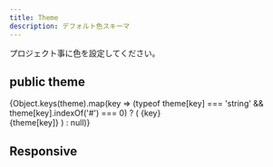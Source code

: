 ```yaml
---
title: Theme
description: デフォルト色スキーマ
---
```



プロジェクト事に色を設定してください。


## public theme

<Container>
  {Object.keys(theme).map(key => (typeof theme[key] === 'string' && theme[key].indexOf('#') === 0) ? (
    <Cube key={key} color={theme[key]}>{key}<br />{theme[key]}</Cube>
  ) : null)}
</Container>

## Responsive



